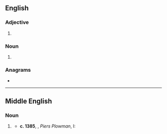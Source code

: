 {{also|Kinde}}
==English==

===Adjective===
{{head|en|adjective}}

# {{obsolete spelling of|en|kind}}

===Noun===
{{en-noun}}

# {{obsolete spelling of|en|kind}}

===Anagrams===
* {{anagrams|en|a=deikn|deink|inked|kendi}}
----
==Middle English==

===Noun===
{{head|enm|noun}}

# {{rfdef|enm}}
#: {{rfquotek|enm|Chaucer}}
#* '''c. 1385''', {{w|William Langland}}, ''Piers Plowman'', I: